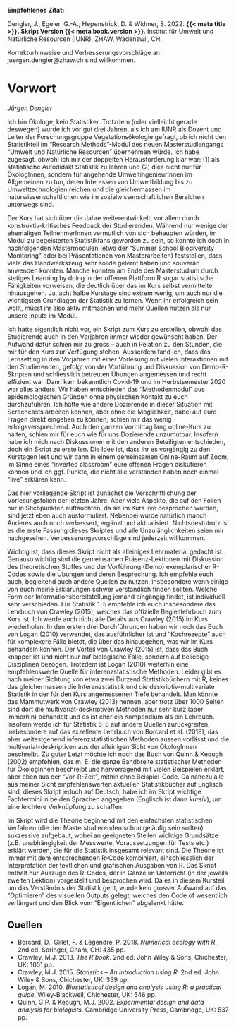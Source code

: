 ::: {.content-visible when-format="html"}

**Empfohlenes Zitat:**

Dengler, J., Egeler, G.-A., Hepenstrick, D. & Widmer, S. 2022.  **{{< meta title >}}. Skript Version {{< meta book.version >}}**. Institut für Umwelt und Natürliche Resourcen (IUNR), ZHAW, Wädenswil, CH.

Korrekturhinweise und Verbesserungsvorschläge an juergen.dengler\@zhaw.ch sind willkommen.

:::

# Vorwort {.unnumbered}

*Jürgen Dengler*

Ich bin Ökologe, kein Statistiker. Trotzdem (oder vielleicht gerade deswegen) wurde ich vor gut drei Jahren, als ich am IUNR als Dozent und Leiter der Forschungsgruppe Vegetationsökologie gefragt, ob ich nicht den Statistikteil im "Research Methods"-Modul des neuen Masterstudiengangs "Umwelt und Natürliche Resourcen" übernehmen würde. Ich habe zugesagt, obwohl ich mir der doppelten Herausforderung klar war: (1) als statistische Autodidakt Statistik zu lehren und (2) dies nicht nur für ÖkologInnen, sondern für angehende UmweltingenieurInnen im Allgemeinen zu tun, deren Interessen von Umweltbildung bis zu Umwelttechnologien reichen und die gleichermassen im naturwissenschaftlichen wie im sozialwissenschaftlichen Bereichen unterwegs sind.

Der Kurs hat sich über die Jahre weiterentwickelt, vor allem durch konstruktiv-kritisches Feedback der Studierenden. Während nur wenige der ehemaligen TeilnehmerInnen vermutlich von sich behaupten würden, im Modul zu begeisterten Statistikfans geworden zu sein, so konnte ich doch in nachfolgenden Mastermodulen (etwa der "Summer School Biodiversity Monitoring" oder bei Präsentationen von Masterarbeiten) feststellen, dass viele das Handwerkszeug sehr solide gelernt haben und souverän anwenden konnten. Manche konnten am Ende des Masterstudium durch stetiges Learning by doing in der offenen Plattform R sogar statistische Fähigkeiten vorweisen, die deutlich über das im Kurs selbst vermittelte hinausgehen. Ja, acht halbe Kurstage sind extrem wenig, um auch nur die wichtigsten Grundlagen der Statistik zu lernen. Wenn ihr erfolgreich sein wollt, müsst ihr also aktiv mitmachen und mehr Quellen nutzen als nur unsere Inputs im Modul.

Ich hatte eigentlich nicht vor, ein Skript zum Kurs zu erstellen, obwohl das Studierende auch in den Vorjahren immer wieder gewünscht haben. Der Aufwand dafür schien mir zu gross -- auch in Relation zu den Stunden, die mir für den Kurs zur Verfügung stehen. Ausserdem fand ich, dass das Lernsetting in den Vorjahren mit einer Vorlesung mit vielen Interaktionen mit den Studierenden, gefolgt von der Vorführung und Diskussion von Demo-R-Skripten und schliesslich betreuten Übungen angemessen und recht effizient war. Dann kam bekanntlich Covid-19 und im Herbstsemester 2020 war alles anders. Wir haben entschieden das "Methodenmodul" aus epidemologischen Gründen ohne physischen Kontakt zu euch durchzuführen. Ich hätte wie andere Dozierende in dieser Situation mit Screencasts arbeiten können, aber ohne die Möglichkeit, dabei auf eure Fragen direkt eingehen zu können, schien mir das wenig erfolgsversprechend. Auch den ganzen Vormittag lang online-Kurs zu halten, schien mir für euch wie für uns Dozierende unzumutbar. Insofern habe ich mich nach Diskussionen mit den anderen Beteiligten entschieden, doch ein Skript zu erstellen. Die Idee ist, dass ihr es vorgängig zu den Kurstagen lest und wir dann in einem gemeinsamen Online-Raum auf Zoom, im Sinne eines "inverted classroom" eure offenen Fragen diskutieren können und ich ggf. Punkte, die nicht alle verstanden haben noch einmal "live" erklären kann.

Das hier vorliegende Skript ist zunächst die Verschriftlichung der Vorlesungsfolien der letzten Jahre. Aber viele Aspekte, die auf den Folien nur in Stichpunkten auftauchten, da sie im Kurs live besprochen wurden, sind jetzt eben auch ausformuliert. Nebenbei wurde natürlich manch Anderes auch noch verbessert, ergänzt und aktualisiert. Nichtsdestotrotz ist es die erste Fassung dieses Skriptes und alle Unzulänglichkeiten seien mir nachgesehen. Verbesserungsvorschläge sind jederzeit willkommen.

Wichtig ist, dass dieses Skript nicht als alleiniges Lehrmaterial gedacht ist. Genauso wichtig sind die gemeinsamen Präsenz-Lektionen mit Diskussion des theoretischen Stoffes und der Vorführung (Demo) exemplarischer R-Codes sowie die Übungen und deren Besprechung. Ich empfehle euch auch, begleitend auch andere Quellen zu nutzen, insbesondere wenn einige von euch meine Erklärungen schwer verständlich finden sollten. Welche Form der Informationsbereitstellung jemand eingängig findet, ist individuell sehr verschieden. Für Statistik 1--5 empfehle ich euch insbesondere das Lehrbuch von Crawley (2015), welches das offizielle Begleitlehrbuch zum Kurs ist. Ich werde auch nicht alle Details aus Crawley (2015) im Kurs wiederholen. In den ersten drei Durchführungen haben wir noch das Buch von Logan (2010) verwendet, das ausführlicher ist und "Kochrezepte" auch für komplexere Fälle bietet, die über das hinausgehen, was wir im Kurs behandeln können. Der Vorteil von Crawley (2015) ist, dass das Buch knapper ist und nicht nur auf biologische Fälle, sondern auf beliebige Disziplinen bezogen. Trotzdem ist Logan (2010) weiterhin eine empfehlenswerte Quelle für inferenzstatistische Methoden. Leider gibt es nach meiner Sichtung von etwa zwei Dutzend Statistikbüchern mit R, keines das gleichermassen die Inferenzstatistik und die deskriptiv-multivariate Statistik in der für den Kurs angemessenen Tiefe behandelt. Man könnte das Mammutwerk von Crawley (2013) nennen, aber trotz über 1000 Seiten sind dort die multivariat-deskriptiven Methoden nur sehr kurz (aber immerhin) behandelt und es ist eher ein Kompendium als ein Lehrbuch. Insofern werde ich für Statistik 6--8 auf andere Quellen zurückgreifen, insbesondere auf das exzellente Lehrbuch von Borcard et al. (2018), das aber weitestgehend inferenzstatistischen Methoden aussen vorlässt und die multivariat-deskriptiven aus der alleinigen Sicht von ÖkologInnen beschreibt. Zu guter Letzt möchte ich noch das Buch von Quinn & Keough (2002) empfehlen, das m. E. die ganze Bandbreite statistischer Methoden für ÖkologInnen beschreibt und hervorragend mit vielen Beispielen erklärt, aber eben aus der "Vor-R-Zeit", mithin ohne Beispiel-Code. Da nahezu alle aus meiner Sicht empfehlenswerten aktuellen Statistikbücher auf Englisch sind, dieses Skript jedoch auf Deutsch, habe ich im Skript wichtige Fachtermini in beiden Sprachen angegeben (Englisch ist dann *kursiv*), um eine leichtere Verknüpfung zu schaffen.

Im Skript wird die Theorie beginnend mit den einfachsten statistischen Verfahren (die den Masterstudierenden schon geläufig sein sollten) sukzessive aufgebaut, wobei an geeigneten Stellen wichtige Grundsätze (z.B. unabhängigkeit der Messwerte, Voraussetzungen für Tests etc.) erklärt werden, die für die Statistik insgesamt relevant sind. Die Theorie ist immer mit dem entsprechenden R-Code kombiniert, einschliesslich der Interpretation der textlichen und grafischen Ausgaben von R. Das Skript enthält nur Auszüge des R-Codes, der in Gänze im Unterricht (in der jeweils zweiten Lektion) vorgestellt und besprochen wird. Da es in diesem Kursteil um das Verständnis der Statistik geht, wurde kein grosser Aufwand auf das "Optimieren" des visuellen Outputs gelegt, welches den Code of wesentlich verlängert und den Blick vom "Eigentlichen" abgelenkt hätte.

## Quellen

- Borcard, D., Gillet, F. & Legendre, P. 2018. *Numerical ecology with R*. 2nd ed. Springer, Cham, CH: 435 pp.
- Crawley, M.J. 2013. *The R book*. 2nd ed. John Wiley & Sons, Chichester, UK: 1051 pp.
- Crawley, M.J. 2015. *Statistics -- An introduction using R*. 2nd ed. John Wiley & Sons, Chichester, UK: 339 pp.
- Logan, M. 2010. *Biostatistical design and analysis using R: a practical guide*. Wiley-Blackwell, Chichester, UK: 546 pp.
- Quinn, G.P. & Keough, M.J. 2002. *Experimental design and data analysis for biologists*. Cambridge University Press, Cambridge, UK: 537 pp.


